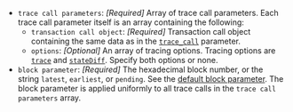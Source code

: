 - `trace call parameters`: _[Required]_ Array of trace call parameters.
  Each trace call parameter itself is an array containing the following:
    - `transaction call object`: _[Required]_ Transaction call object containing the same data as in the [`trace_call`](../../ethereum/json-rpc-methods/trace-methods/trace_call.mdx#parameters) parameter.
    - `options`: _[Optional]_ An array of tracing options. Tracing options are [`trace`](../../ethereum/json-rpc-methods/trace-methods/index.md#trace) and [`stateDiff`](../../ethereum/json-rpc-methods/trace-methods/index.md#statediff). Specify both options or none.
- `block parameter`: _[Required]_ The hexadecimal block number, or the string `latest`, `earliest`, or `pending`. See the [default block parameter](https://ethereum.org/en/developers/docs/apis/json-rpc/#default-block). The block parameter is applied uniformly to all trace calls in the `trace call parameters` array.
